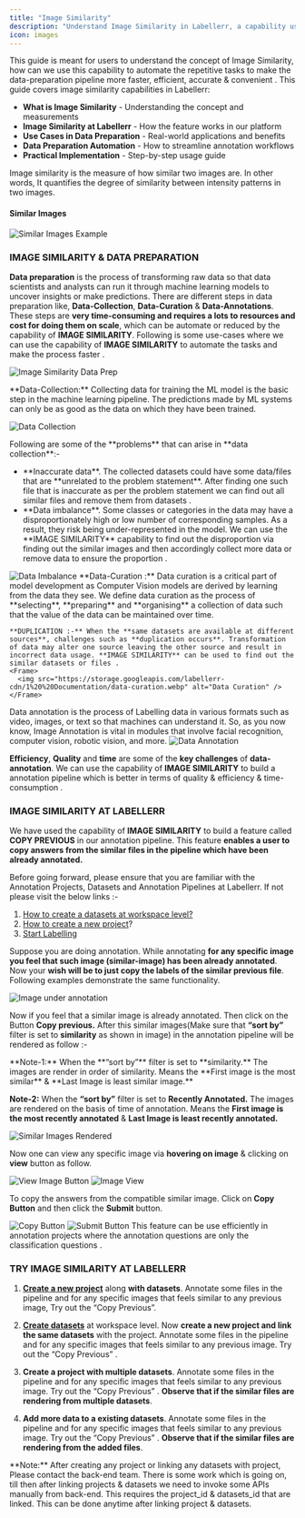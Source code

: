 ```yaml
---
title: "Image Similarity"
description: "Understand Image Similarity in Labellerr, a capability used to automate repetitive data preparation tasks for faster, more efficient, and accurate pipelines."
icon: images
---
```


<Note>
This guide is meant for users to understand the concept of Image Similarity, how can we use this capability to automate the repetitive tasks to make the data-preparation pipeline more faster, efficient, accurate & convenient .
</Note>

<Card title="Topics Covered" icon="images">
This guide covers image similarity capabilities in Labellerr:

* **What is Image Similarity** - Understanding the concept and measurements
* **Image Similarity at Labellerr** - How the feature works in our platform
* **Use Cases in Data Preparation** - Real-world applications and benefits
* **Data Preparation Automation** - How to streamline annotation workflows
* **Practical Implementation** - Step-by-step usage guide
</Card>

Image similarity is the measure of how similar two images are. In other words, It quantifies the degree of similarity between intensity patterns in two images.

#### Similar Images

<Frame>
  <img src="https://d24lr4zqs1tgqh.cloudfront.net/7cbdd36a-46fc-4bc4-ab15-792b278d410e.jpg" alt="Similar Images Example" />
</Frame>

### IMAGE SIMILARITY & DATA PREPARATION

**Data preparation** is the process of transforming raw data so that data scientists and analysts can run it through machine learning models to uncover insights or make predictions. There are different steps in data preparation like, **Data-Collection**, **Data-Curation** & **Data-Annotations**. These steps are **very time-consuming and requires a lots to resources and cost for doing them on scale**, which can be automate or reduced by the capability of **IMAGE SIMILARITY**. Following is some use-cases where we can use the capability of **IMAGE SIMILARITY** to automate the tasks and make the process faster .

<Frame>
  <img src="https://d24lr4zqs1tgqh.cloudfront.net/bb69b43f-7291-46e1-ae50-c7d1c56a30f7.jpg" alt="Image Similarity Data Prep" />
</Frame>

<Steps>
  <Step title="Data-Collection:">
    <p>**Data-Collection:** Collecting data for training the ML model is the basic step in the machine learning pipeline. The predictions made by ML systems can only be as good as the data on which they have been trained.</p>
    <Frame>
      <img src="https://storage.googleapis.com/labellerr-cdn/1%20%20Documentation/data-collection.webp" alt="Data Collection" />
    </Frame>
    <p>Following are some of the **problems** that can arise in **data collection**:-</p>
    <ul>
      <li>**Inaccurate data**. The collected datasets could have some data/files that are **unrelated to the problem statement**. After finding one such file that is inaccurate as per the problem statement we can find out all similar files and remove them from datasets .</li>
      <li>**Data imbalance**. Some classes or categories in the data may have a disproportionately high or low number of corresponding samples. As a result, they risk being under-represented in the model. We can use the **IMAGE SIMILARITY** capability to find out the disproportion via finding out the similar images and then accordingly collect more data or remove data to ensure the proportion .</li>
    </ul>
    <Frame>
      <img src="https://storage.googleapis.com/labellerr-cdn/1%20%20Documentation/data-imbalance.webp" alt="Data Imbalance" />
    </Frame>
  </Step>

  <Step title="Data-Curation :">
    **Data-Curation :** Data curation is a critical part of model development as Computer Vision models are derived by learning from the data they see. We define data curation as the process of **selecting**, **preparing** and **organising** a collection of data such that the value of the data can be maintained over time. 
    
    **DUPLICATION :-** When the **same datasets are available at different sources**, challenges such as **duplication occurs**. Transformation of data may alter one source leaving the other source and result in incorrect data usage. **IMAGE SIMILARITY** can be used to find out the similar datasets or files .
    <Frame>
      <img src="https://storage.googleapis.com/labellerr-cdn/1%20%20Documentation/data-curation.webp" alt="Data Curation" />
    </Frame>
  </Step>

  <Step title="Data-Annotation:-">
    Data annotation is the process of Labelling data in various formats such as video, images, or text so that machines can understand it. So, as you now know, Image Annotation is vital in modules that involve facial recognition, computer vision, robotic vision, and more.
    <Frame>
      <img src="https://storage.googleapis.com/labellerr-cdn/1%20%20Documentation/data-annotation.webp" alt="Data Annotation" />
    </Frame>
  </Step>
</Steps>

**Efficiency**, **Quality** and **time** are some of the **key challenges** of **data-annotation**. We can use the capability of **IMAGE SIMILARITY** to build a annotation pipeline which is better in terms of quality & efficiency & time-consumption .

### IMAGE SIMILARITY AT LABELLERR

We have used the capability of **IMAGE SIMILARITY** to build a feature called **COPY PREVIOUS** in our annotation pipeline. This feature **enables a user to copy answers from the similar files in the pipeline which have been already annotated.**

<Note>
Before going forward, please ensure that you are familiar with the Annotation Projects, Datasets and Annotation Pipelines at Labellerr. If not please visit the below links :-

1.  [How to create a datasets at workspace level?](/tutorials/datasets)
2.  [How to create a new project](/getting-started/create-project)?
3.  [Start Labelling](/actions/start-labelling)
</Note>

Suppose you are doing annotation. While annotating **for any specific image you feel that such image (similar-image) has been already annotated**. Now your **wish will be to just copy the labels of the similar previous file**. Following examples demonstrate the same functionality.

<Card title="Image Currently Under Annotation Process">
  <Frame>
    <img src="https://d24lr4zqs1tgqh.cloudfront.net/c6d8641d-68bf-4e7b-8c14-5b78e350428b.jpg" alt="Image under annotation" />
  </Frame>
</Card>

Now if you feel that a similar image is already annotated. Then click on the Button **Copy previous.** After this similar images(Make sure that **“sort by”** filter is set to **similarity** as shown in image) in the annotation pipeline will be rendered as follow :-

<Info>
**Note-1:** When the **“sort by”** filter is set to **similarity.** The images are render in order of similarity. Means the **First image is the most similar** & **Last Image is least similar image.**

**Note-2:** When the **“sort by”** filter is set to **Recently Annotated.** The images are rendered on the basis of time of annotation. Means the **First image is the most recently annotated** & **Last Image is least recently annotated.**
</Info>

<Frame>
  <img src="https://d24lr4zqs1tgqh.cloudfront.net/04cb4064-141e-41e2-9ef6-1e2f5b4307dd.jpg" alt="Similar Images Rendered" />
</Frame>

Now one can view any specific image via **hovering on image** & clicking on **view** button as follow.

<Frame>
  <img src="https://d24lr4zqs1tgqh.cloudfront.net/cb9adab3-a61e-4fce-a36f-9ebd21ffcfbc.jpg" alt="View Image Button" />
</Frame>

<Frame>
  <img src="https://d24lr4zqs1tgqh.cloudfront.net/d3eb7e94-8e72-4e3e-8b66-c034ab9f0013.jpg" alt="Image View" />
</Frame>

To copy the answers from the compatible similar image. Click on **Copy Button** and then click the **Submit** button.

<Frame>
  <img src="https://d24lr4zqs1tgqh.cloudfront.net/17d6c79a-7fe4-4b1a-bc50-5351dc372e67.jpg" alt="Copy Button" />
</Frame>

<Frame>
  <img src="https://d24lr4zqs1tgqh.cloudfront.net/c173f3f7-0253-4b11-8d88-d0d359245647.jpg" alt="Submit Button" />
</Frame>

<Note>
This feature can be use efficiently in annotation projects where the annotation questions are only the classification questions .
</Note>

### TRY IMAGE SIMILARITY AT LABELLERR

1.  [**Create a new project**](/getting-started/create-project) along **with datasets**. Annotate some files in the pipeline and for any specific images that feels similar to any previous image, Try out the “Copy Previous”.

2.  [**Create datasets**](/tutorials/datasets) at workspace level. Now **create a new project and link the same datasets** with the project. Annotate some files in the pipeline and for any specific images that feels similar to any previous image. Try out the “Copy Previous” .

3.  **Create a project with multiple datasets**. Annotate some files in the pipeline and for any specific images that feels similar to any previous image. Try out the “Copy Previous” . **Observe that if the similar files are rendering from multiple datasets**.

4.  **Add more data to a existing datasets**. Annotate some files in the pipeline and for any specific images that feels similar to any previous image. Try out the “Copy Previous” . **Observe that if the similar files are rendering from the added files**.

<Note>
**Note:** After creating any project or linking any datasets with project, Please contact the back-end team. There is some work which is going on, till then after linking projects & datasets we need to invoke some APIs manually from back-end. This requires the project_id & datasets_id that are linked. This can be done anytime after linking project & datasets.
</Note>
